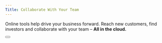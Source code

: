 ```yaml
---
Title: Collaborate With Your Team
---
```


Online tools help drive your business forward. Reach new customers, find investors and collaborate with your team – **All in the cloud.**

<button text="Get Started" link="/sign-up" />

